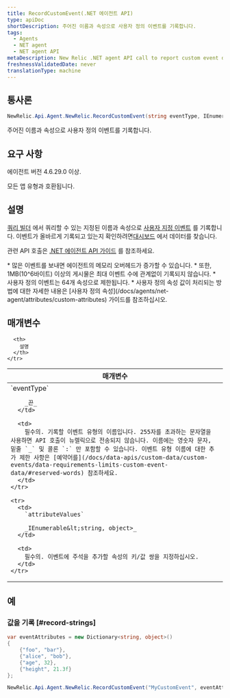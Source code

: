 ```yaml
---
title: RecordCustomEvent(.NET 에이전트 API)
type: apiDoc
shortDescription: 주어진 이름과 속성으로 사용자 정의 이벤트를 기록합니다.
tags:
  - Agents
  - NET agent
  - NET agent API
metaDescription: New Relic .NET agent API call to report custom event data to New Relic.
freshnessValidatedDate: never
translationType: machine
---
```


## 통사론

```cs
NewRelic.Api.Agent.NewRelic.RecordCustomEvent(string eventType, IEnumerable<string, object> attributeValues)
```

주어진 이름과 속성으로 사용자 정의 이벤트를 기록합니다.

## 요구 사항

에이전트 버전 4.6.29.0 이상.

모든 앱 유형과 호환됩니다.

## 설명

[쿼리 빌더](/docs/query-your-data/explore-query-data/query-builder/introduction-query-builder) 에서 쿼리할 수 있는 지정된 이름과 속성으로 [사용자 지정 이벤트](/docs/data-analysis/metrics/analyze-your-metrics/data-collection-metric-timeslice-event-data#event-data) 를 기록합니다. 이벤트가 올바르게 기록되고 있는지 확인하려면[대시보드](/docs/query-your-data/explore-query-data/dashboards/introduction-new-relic-one-dashboards) 에서 데이터를 찾습니다.

관련 API 호출은 [.NET 에이전트 API 가이드](/docs/agents/net-agent/api-guides/guide-using-net-agent-api#custom-data) 를 참조하세요.

<Callout variant="important">
  * 많은 이벤트를 보내면 에이전트의 메모리 오버헤드가 증가할 수 있습니다.
  * 또한, 1MB(10^6바이트) 이상의 게시물은 최대 이벤트 수에 관계없이 기록되지 않습니다.
  * 사용자 정의 이벤트는 64개 속성으로 제한됩니다.
  * 사용자 정의 속성 값이 처리되는 방법에 대한 자세한 내용은 [사용자 정의 속성](/docs/agents/net-agent/attributes/custom-attributes) 가이드를 참조하십시오.
</Callout>

## 매개변수

<table>
  <thead>
    <tr>
      <th width="25%">
        매개변수
      </th>

      <th>
        설명
      </th>
    </tr>
  </thead>

  <tbody>
    <tr>
      <td>
        `eventType`

        _끈_
      </td>

      <td>
        필수의. 기록할 이벤트 유형의 이름입니다. 255자를 초과하는 문자열을 사용하면 API 호출이 뉴렐릭으로 전송되지 않습니다. 이름에는 영숫자 문자, 밑줄 `_` 및 콜론 `:` 만 포함할 수 있습니다. 이벤트 유형 이름에 대한 추가 제한 사항은 [예약어를](/docs/data-apis/custom-data/custom-events/data-requirements-limits-custom-event-data/#reserved-words) 참조하세요.
      </td>
    </tr>

    <tr>
      <td>
        `attributeValues`

        _IEnumerable&lt;string, object>_
      </td>

      <td>
        필수의. 이벤트에 주석을 추가할 속성의 키/값 쌍을 지정하십시오.
      </td>
    </tr>
  </tbody>
</table>

## 예

### 값을 기록 [#record-strings]

```cs
var eventAttributes = new Dictionary<string, object>() 
{
    {"foo", "bar"},
    {"alice", "bob"}, 
    {"age", 32}, 
    {"height", 21.3f}
};

NewRelic.Api.Agent.NewRelic.RecordCustomEvent("MyCustomEvent", eventAttributes);
```